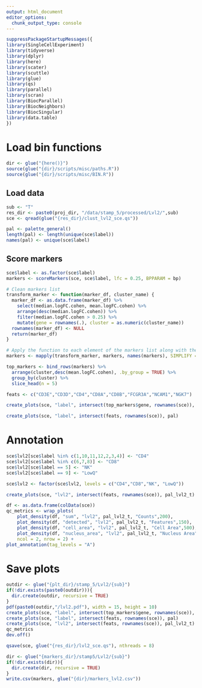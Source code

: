 ```yaml
---
output: html_document
editor_options: 
  chunk_output_type: console
---
```

```r
suppressPackageStartupMessages({
library(SingleCellExperiment)
library(tidyverse)
library(dplyr)
library(here)
library(scater)
library(scuttle)
library(glue)
library(qs)
library(parallel)
library(scran)
library(BiocParallel)
library(BiocNeighbors)
library(BiocSingular)
library(data.table)
})
```

# Load bin functions
```r
dir <- glue("{here()}")
source(glue("{dir}/scripts/misc/paths.R"))
source(glue("{dir}/scripts/misc/BIN.R"))
```

## Load data
```r
sub <- "T"
res_dir <- paste0(proj_dir, "/data/stamp_5/processed/Lvl2/",sub)
sce <- qread(glue("{res_dir}/clust_lvl2_sce.qs"))
```


```r
pal <- palette_general()
length(pal) <- length(unique(sce$label))
names(pal) <- unique(sce$label)
```

## Score markers
```r
sce$label <- as.factor(sce$label)
markers <- scoreMarkers(sce, sce$label, lfc = 0.25, BPPARAM = bp)
```

```r
# Clean markers list
transform_marker <- function(marker_df, cluster_name) {
  marker_df <- as.data.frame(marker_df) %>%
    select(median.logFC.cohen, mean.logFC.cohen) %>%
    arrange(desc(median.logFC.cohen)) %>%
    filter(median.logFC.cohen > 0.25) %>%
    mutate(gene = rownames(.), cluster = as.numeric(cluster_name))
  rownames(marker_df) <- NULL
  return(marker_df)
}

# Apply the function to each element of the markers list along with their names
markers <- mapply(transform_marker, markers, names(markers), SIMPLIFY = FALSE)
```

```r
top_markers <- bind_rows(markers) %>%
  arrange(cluster,desc(mean.logFC.cohen), .by_group = TRUE) %>%
  group_by(cluster) %>%
  slice_head(n = 5)
```


```r
feats <- c("CD3E","CD3D","CD4","CD8A","CD8B","FCGR3A","NCAM1","NGK7")
```

```r
create_plots(sce, "label", intersect(top_markers$gene, rownames(sce)), pal)
```

```r
create_plots(sce, "label", intersect(feats, rownames(sce)), pal)
```

# Annotation
```r
sce$lvl2[sce$label %in% c(1,10,11,12,2,3,4)] <- "CD4"
sce$lvl2[sce$label %in% c(6,7,8)] <- "CD8"
sce$lvl2[sce$label == 5] <- "NK"
sce$lvl2[sce$label == 9] <- "LowQ"
```

```r
sce$lvl2 <- factor(sce$lvl2, levels = c("CD4","CD8","NK", "LowQ"))
```

```r
create_plots(sce, "lvl2", intersect(feats, rownames(sce)), pal_lvl2_t)
```

```r
df <- as.data.frame(colData(sce))
qc_metrics <- wrap_plots(
    plot_density(df, "sum", "lvl2", pal_lvl2_t, "Counts",200),
    plot_density(df, "detected", "lvl2", pal_lvl2_t, "Features",150),
    plot_density(df, "cell_area", "lvl2", pal_lvl2_t, "Cell Area",500),
    plot_density(df, "nucleus_area", "lvl2", pal_lvl2_t, "Nucleus Area",500),
    ncol = 2, nrow = 2) +
plot_annotation(tag_levels = "A")
```


# Save plots
```r
outdir <- glue("{plt_dir}/stamp_5/Lvl2/{sub}")
if(!dir.exists(paste0(outdir))){
  dir.create(outdir, recursive = TRUE)
}
pdf(paste0(outdir,"/lvl2.pdf"), width = 15, height = 10)
create_plots(sce, "label", intersect(top_markers$gene, rownames(sce)), pal)
create_plots(sce, "label", intersect(feats, rownames(sce)), pal)
create_plots(sce, "lvl2", intersect(feats, rownames(sce)), pal_lvl2_t)
qc_metrics
dev.off()
```


```r
qsave(sce, glue("{res_dir}/lvl2_sce.qs"), nthreads = 8)

dir <- glue("{markers_dir}/stamp5/Lvl2/{sub}")
if(!dir.exists(dir)){
  dir.create(dir, recursive = TRUE)
}
write.csv(markers, glue("{dir}/markers_lvl2.csv"))
```
